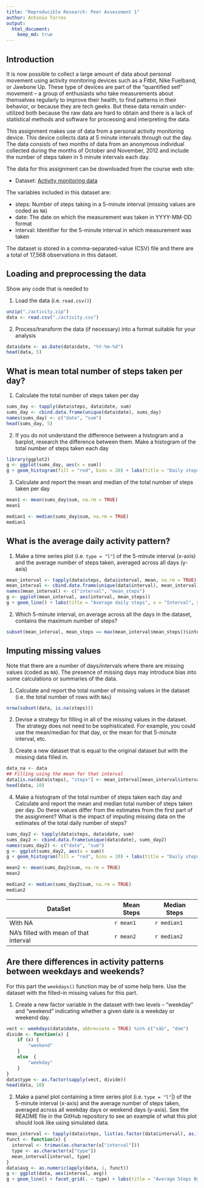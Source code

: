 ```yaml
---
title: "Reproducible Research: Peer Assessment 1"
author: Antonio Torres
output: 
  html_document:
    keep_md: true
---
```


## Introduction
It is now possible to collect a large amount of data about personal movement using activity monitoring devices such as a Fitbit, Nike Fuelband, or Jawbone Up. These type of devices are part of the “quantified self” movement – a group of enthusiasts who take measurements about themselves regularly to improve their health, to find patterns in their behavior, or because they are tech geeks. But these data remain under-utilized both because the raw data are hard to obtain and there is a lack of statistical methods and software for processing and interpreting the data.

This assignment makes use of data from a personal activity monitoring device. This device collects data at 5 minute intervals through out the day. The data consists of two months of data from an anonymous individual collected during the months of October and November, 2012 and include the number of steps taken in 5 minute intervals each day.

The data for this assignment can be downloaded from the course web site:

* Dataset: [Activity monitoring data](https://d396qusza40orc.cloudfront.net/repdata%2Fdata%2Factivity.zip) 

The variables included in this dataset are:

* steps: Number of steps taking in a 5-minute interval (missing values are coded as `NA`)
* date: The date on which the measurement was taken in YYYY-MM-DD format
* interval: Identifier for the 5-minute interval in which measurement was taken

The dataset is stored in a comma-separated-value (CSV) file and there are a total of 17,568 observations in this dataset. 

## Loading and preprocessing the data

Show any code that is needed to

1. Load the data (i.e. `read.csv()`)
```R
unzip("./activity.zip")
data <- read.csv("./activity.csv")
```

2. Process/transform the data (if necessary) into a format suitable for your analysis
    
```R
data$date <- as.Date(data$date, "%Y-%m-%d")
head(data, 5)
```

## What is mean total number of steps taken per day?

1. Calculate the total number of steps taken per day
```R
sums_day <- tapply(data$steps, data$date, sum)
sums_day <- cbind.data.frame(unique(data$date), sums_day)
names(sums_day) <- c("date", "sum")
head(sums_day, 5)
```

2. If you do not understand the difference between a histogram and a barplot, research the difference between them. Make a histogram of the total number of steps taken each day
```R
library(ggplot2)
g <- ggplot(sums_day, aes(x = sum))
g + geom_histogram(fill = "red", bins = 20) + labs(title = "Daily steps", x = "Steps", y = "Frequency")
```  

3. Calculate and report the mean and median of the total number of steps taken per day
```R
mean1 <- mean(sums_day$sum, na.rm = TRUE)
mean1
```
```R
median1 <- median(sums_day$sum, na.rm = TRUE)
median1
```

## What is the average daily activity pattern?

1. Make a time series plot (i.e. `type = "l"`) of the 5-minute interval (x-axis) and the average number of steps taken, averaged across all days (y-axis)

```R
mean_interval <- tapply(data$steps, data$interval, mean, na.rm = TRUE)
mean_interval <- cbind.data.frame(unique(data$interval), mean_interval)
names(mean_interval) <- c("interval", "mean_steps")
g <- ggplot(mean_interval, aes(interval, mean_steps))
g + geom_line() + labs(title = "Average daily steps", x = "Interval", y = "Average Steps")
```

2. Which 5-minute interval, on average across all the days in the dataset, contains the maximum number of steps?

```R
subset(mean_interval, mean_steps == max(mean_interval$mean_steps))$interval
```

## Imputing missing values

Note that there are a number of days/intervals where there are missing values (coded as `NA`). The presence of missing days may introduce bias into some calculations or summaries of the data.

1. Calculate and report the total number of missing values in the dataset (i.e. the total number of rows with `NAs`)

```R
nrow(subset(data, is.na(steps)))
```

2. Devise a strategy for filling in all of the missing values in the dataset. The strategy does not need to be sophisticated. For example, you could use the mean/median for that day, or the mean for that 5-minute interval, etc.

3. Create a new dataset that is equal to the original dataset but with the missing data filled in.

```R
data_na <- data
## Filling using the mean for that interval
data[is.na(data$steps), "steps"] <- mean_interval[mean_interval$interval %in% data[is.na(data$steps), "interval"], "mean_steps"]
head(data, 10)
```

4. Make a histogram of the total number of steps taken each day and Calculate and report the mean and median total number of steps taken per day. Do these values differ from the estimates from the first part of the assignment? What is the impact of imputing missing data on the estimates of the total daily number of steps?

```R
sums_day2 <- tapply(data$steps, data$date, sum)
sums_day2 <- cbind.data.frame(unique(data$date), sums_day2)
names(sums_day2) <- c("date", "sum")
g <- ggplot(sums_day2, aes(x = sum))
g + geom_histogram(fill = "red", bins = 20) + labs(title = "Daily steps", x = "Steps", y = "Frequency")
```
```R
mean2 <- mean(sums_day2$sum, na.rm = TRUE)
mean2
```
```R
median2 <- median(sums_day2$sum, na.rm = TRUE)
median2
```

DataSet| Mean Steps | Median Steps
--- | --- | ---
With NA | `r mean1` | `r median1`     
NA's filled with mean of that interval | `r mean2` | `r median2`

## Are there differences in activity patterns between weekdays and weekends?

For this part the `weekdays()` function may be of some help here. Use the dataset with the filled-in missing values for this part.

1. Create a new factor variable in the dataset with two levels – “weekday” and “weekend” indicating whether a given date is a weekday or weekend day.

```R
vect <- weekdays(data$date, abbreviate = TRUE) %in% c("sáb", "dom")
divide <- function(x) {
    if (x) {
        "weekend"
    }
    else  {
        "weekday"
    }
}
data$type <- as.factor(sapply(vect, divide))
head(data, 10)
```

2. Make a panel plot containing a time series plot (i.e. `type = "l"`|) of the 5-minute interval (x-axis) and the average number of steps taken, averaged across all weekday days or weekend days (y-axis). See the README file in the GitHub repository to see an example of what this plot should look like using simulated data.

```R
mean_interval <- tapply(data$steps, list(as.factor(data$interval), as.factor(data$type)), mean, na.rm = TRUE)
funct <- function(x) {
  interval <- trimws(as.character(x["interval"]))
  type <- as.character(x["type"])
  mean_interval[interval, type]
}
data$avg <- as.numeric(apply(data, 1, funct))
g <- ggplot(data, aes(interval, avg))
g + geom_line() + facet_grid(. ~ type) + labs(title = "Average Steps By Intervals", x = "Interval", y = "Average Steps")
```
